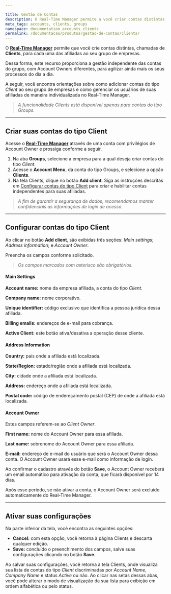 ```yaml
---

title: Gestão de Contas
description: O Real-Time Manager permite a você criar contas distintas, chamadas de Clients, para cada uma das afiliadas ao seu grupo de empresas.
meta_tags: accounts, clients, groups
namespace: documentation_accounts_clients
permalink: /documentacao/produtos/gestao-de-contas/clients/
---
```


O **[Real-Time Manager](https://manager.azion.com/)** permite que você crie contas distintas, chamadas de **Clients**, para cada uma das afiliadas ao seu grupo de empresas.

Dessa forma, este recurso proporciona a gestão independente das contas do grupo, com Account Owners diferentes, para agilizar ainda mais os seus processos do dia a dia.

A seguir, você encontra orientações sobre como adicionar contas do tipo *Client* ao seu grupo de empresas e como gerenciar os usuários de suas afiliadas de maneira individualizada no Real-Time Manager.

> _A funcionalidade Clients está disponível apenas para contas do tipo Groups._

___

## Criar suas contas do tipo Client

Acesse o **[Real-Time Manager](https://manager.azion.com/)** através de uma conta com privilégios de Account Owner e prossiga conforme a seguir.

1. Na aba **Groups**, selecione a empresa para a qual deseja criar contas do tipo *Client*.
2. Acesse o **Account Menu**, da conta do tipo Groups, e selecione a opção **Clients**.
3. Na tela Clients, clique no botão **Add client**. Siga as instruções descritas em [Configurar contas do tipo Client](/pt-br/documentacao/produtos/gestao-de-contas/clients/#configurarcontasdotipoclient) para criar e habilitar contas independentes para suas afiliadas.

> _A fim de garantir a segurança de dados, recomendamos manter confidenciais as informações de login de acesso._

___

## Configurar contas do tipo Client

Ao clicar no botão **Add client**, são exibidas três seções: *Main settings*; *Address information*; e *Account Owner*.

Preencha os campos conforme solicitado.

> _Os campos marcados com asterisco são obrigatórios._

#### **Main Settings**

**Account name:** nome da empresa afiliada, a conta do tipo *Client*.

**Company name:** nome corporativo.

**Unique identifier:** código exclusivo que identifica a pessoa jurídica dessa afiliada.

**Billing emails:** endereços de e-mail para cobrança.

**Active Client:** este botão ativa/desativa a operação desse cliente.

#### **Address Information**

**Country:** país onde a afiliada está localizada.

**State/Region:** estado/região onde a afiliada está localizada.

**City:** cidade onde a afiliada está localizada.

**Address:** endereço onde a afiliada está localizada.

**Postal code:** código de endereçamento postal (CEP) de onde a afiliada está localizada.

#### **Account Owner**

Estes campos referem-se ao *Client Owner*.

**First name:** nome do Account Owner para essa afiliada.

**Last name:** sobrenome do Account Owner para essa afiliada.

**E-mail:** endereço de e-mail do usuário que será o Account Owner dessa conta. O Account Owner  usará esse e-mail como informação de login.

Ao confirmar o cadastro através do botão **Save**, o Account Owner receberá um email automático para ativação da conta, que ficará disponível por 14 dias.

Após esse período, se não ativar a conta, o Account Owner será excluído automaticamente do Real-Time Manager.

***

## Ativar suas configurações

Na parte inferior da tela, você encontra as seguintes opções:

* **Cancel:** com esta opção, você retorna à página Clients e descarta qualquer edição.
* **Save:** concluído o preenchimento dos campos, salve suas configurações clicando no botão **Save**.

Ao salvar suas configurações, você retorna à tela Clients, onde visualiza sua lista de contas do tipo _Client_ discriminadas por *Account Name*, *Company Name* e status *Active* ou não. Ao clicar nas setas dessas abas, você pode alterar o modo de visualização da sua lista para exibição em ordem alfabética ou pelo status.


